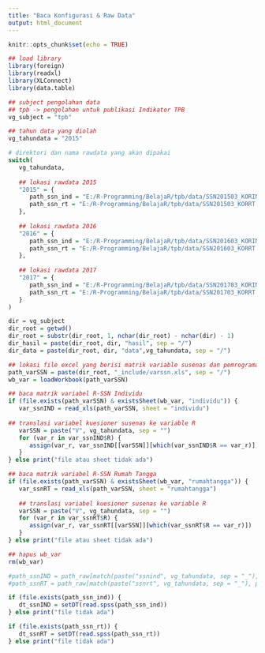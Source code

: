 ```yaml
---
title: "Baca Konfigurasi & Raw Data"
output: html_document
---
```


```r
knitr::opts_chunk$set(echo = TRUE)

## load library
library(foreign)
library(readxl)
library(XLConnect)
library(data.table)
```

```r
## subject pengolahan data
## tpb -> pengolahan untuk publikasi Indikator TPB
vg_subject = "tpb"

## tahun data yang diolah
vg_tahundata = "2015"

# direktori dan nama rawdata yang akan dipakai
switch(
   vg_tahundata,
   
   ## lokasi rawdata 2015
   "2015" = {
      path_ssn_ind = "E:/R-Programming/BelajaR/tpb/data/SSN201503_KORIND.SAV"
      path_ssn_rt = "E:/R-Programming/BelajaR/tpb/data/SSN201503_KORRT.SAV"
   },
   
   ## lokasi rawdata 2016
   "2016" = {
      path_ssn_ind = "E:/R-Programming/BelajaR/tpb/data/SSN201603_KORIND.SAV"
      path_ssn_rt = "E:/R-Programming/BelajaR/tpb/data/SSN201603_KORRT.SAV"
   },
   
   ## lokasi rawdata 2017
   "2017" = {
      path_ssn_ind = "E:/R-Programming/BelajaR/tpb/data/SSN201703_KORIND.SAV"
      path_ssn_rt = "E:/R-Programming/BelajaR/tpb/data/SSN201703_KORRT.SAV"
   }
)
```

```r
dir = vg_subject
dir_root = getwd()
dir_root = substr(dir_root, 1, nchar(dir_root) - nchar(dir) - 1)
dir_hasil = paste(dir_root, dir, "hasil", sep = "/")
dir_data = paste(dir_root, dir, "data",vg_tahundata, sep = "/")
```

```r
## lokasi file excel yang berisi matrik variable susenas dan pemrograman R
path_varSSN = paste(dir_root, "_include/varssn.xls", sep = "/")
wb_var = loadWorkbook(path_varSSN)

## baca matrik variabel R-SSN Individu
if (file.exists(path_varSSN) & existsSheet(wb_var, "individu")) {
   var_ssnIND = read_xls(path_varSSN, sheet = "individu")
   
## translasi variabel kuesioner susenas ke variable R
   varSSN = paste("V", vg_tahundata, sep = "")
   for (var_r in var_ssnIND$R) {
      assign(var_r, var_ssnIND[[varSSN]][which(var_ssnIND$R == var_r)])
   }
} else print("file atau sheet tidak ada")

## baca matrik variabel R-SSN Rumah Tangga
if (file.exists(path_varSSN) & existsSheet(wb_var, "rumahtangga")) {
   var_ssnRT = read_xls(path_varSSN, sheet = "rumahtangga")
   
   ## translasi variabel kuesioner susenas ke variable R
   varSSN = paste("V", vg_tahundata, sep = "")
   for (var_r in var_ssnRT$R) {
      assign(var_r, var_ssnRT[[varSSN]][which(var_ssnRT$R == var_r)])
   }
} else print("file atau sheet tidak ada")

## hapus wb_var
rm(wb_var)
```

```r
#path_ssnIND = path_raw[match(paste("ssnind", vg_tahundata, sep = "_"), path_raw) + 1]
#path_ssnRT = path_raw[match(paste("ssnrt", vg_tahundata, sep = "_"), path_raw) + 1]

if (file.exists(path_ssn_ind)) {
   dt_ssnIND = setDT(read.spss(path_ssn_ind))
} else print("file tidak ada")

if (file.exists(path_ssn_rt)) {
   dt_ssnRT = setDT(read.spss(path_ssn_rt))
} else print("file tidak ada")

```


